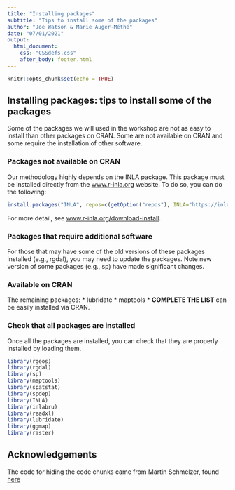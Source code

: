 ```yaml
---
title: "Installing packages"
subtitle: "Tips to install some of the packages"
author: "Joe Watson & Marie Auger-Méthé"
date: "07/01/2021"
output: 
  html_document:
    css: "CSSdefs.css"
    after_body: footer.html
---
```


<script src="js/hideOutput.js"></script>


```r
knitr::opts_chunk$set(echo = TRUE)
```

## Installing packages: tips to install some of the packages

Some of the packages we will used in the workshop are not as easy to install than other packages on CRAN. Some are not available on CRAN and some require the installation of other software.

### Packages not available on CRAN

Our methodology highly depends on the INLA package. This package must be installed directly from the [www.r-inla.org](https://www.r-inla.org) website. To do so, you can do the following:

```r
install.packages("INLA", repos=c(getOption("repos"), INLA="https://inla.r-inla-download.org/R/stable"), dep=TRUE)
```

For more detail, see [www.r-inla.org/download-install](https://www.r-inla.org/download-install).

### Packages that require additional software

For those that may have some of the old versions of these packages installed (e.g., rgdal), you may need to update the packages. Note new version of some packages (e.g., sp) have made significant changes.

### Available on CRAN

The remaining packages:
* lubridate
* maptools
* **COMPLETE THE LIST**
can be easily installed via CRAN. 

### Check that all packages are installed

Once all the packages are installed, you can check that they are properly installed by loading them.

```r
library(rgeos)
library(rgdal)
library(sp)
library(maptools)
library(spatstat)
library(spdep)
library(INLA)
library(inlabru)
library(readxl)
library(lubridate)
library(ggmap)
library(raster)
```


## Acknowledgements
The code for hiding the code chunks came from Martin Schmelzer, found [here](https://stackoverflow.com/questions/37755037/how-to-add-code-folding-to-output-chunks-in-rmarkdown-html-documents/37839683#37839683)